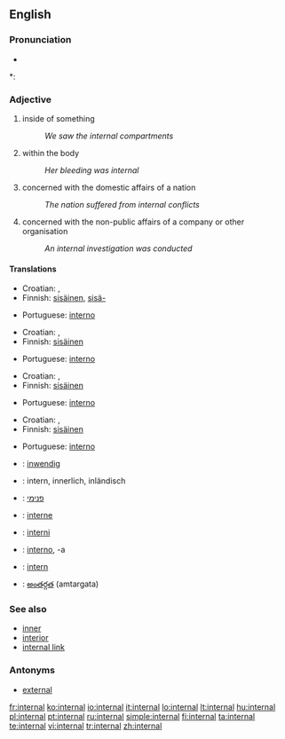 ==English==

===Pronunciation===
* {{audio|en-us-internal.ogg|Audio (US)}}

*: {{rhymes|ɜː(r)nəl}}

===Adjective===
{{en-adj}}

# inside of something
#: ''We saw the internal compartments''
# within the body
#: ''Her bleeding was internal''
# concerned with the domestic affairs of a nation
#: ''The nation suffered from internal conflicts''
# concerned with the non-public affairs of a company or other organisation
#: ''An internal investigation was conducted''

====Translations====
{{trans-top|inside of something}}
* Croatian: {{t|hr|interni|alt=ȉntērnī}}, {{t|hr|unutrašnji|alt=ùnutrašnjī}}
* Finnish: [[sisäinen]], [[sisä-]]
{{trans-mid}}
* Portuguese: [[interno]]
{{trans-bottom}}

{{trans-top|within the body}}
* Croatian: {{t|hr|interni|alt=ȉntērnī}}, {{t|hr|unutarnji|alt=ùnutārnjī}}
* Finnish: [[sisäinen]]
{{trans-mid}}
* Portuguese: [[interno]]
{{trans-bottom}}

{{trans-top|concerned with the domestic affairs of a nation}}
* Croatian: {{t|hr|interni|alt=ȉntērnī}}, {{t|hr|unutrašnji|alt=ùnutrašnjī}}
* Finnish: [[sisäinen]]
{{trans-mid}}
* Portuguese: [[interno]]
{{trans-bottom}}

{{trans-top|concerned with the non-public affairs of a company or other organisation}}
* Croatian: {{t|hr|interni|alt=ȉntērnī}}, {{t|hr|unutrašnji|alt=ùnutrašnjī}}
* Finnish: [[sisäinen]]
{{trans-mid}}
* Portuguese: [[interno]]
{{trans-bottom}}

{{checktrans-top}}
* {{ttbc|Dutch}}: [[inwendig]]
* {{ttbc|German}}: intern, innerlich, inländisch
* {{ttbc|Hebrew}}: [[פנימי]]
* {{ttbc|Interlingua}}: [[interne]]
* {{ttbc|Novial}}: [[interni]]
* {{ttbc|Spanish}}: [[interno]], -a
* {{ttbc|Swedish}}: [[intern]]
* {{ttbc|Telugu}}: [[అంతర్గత]] (amtargata)
{{checktrans-bottom}}

===See also===
* [[inner]]
* [[interior]]
* [[internal link]]

===Antonyms===
* [[external]]

[[fr:internal]]
[[ko:internal]]
[[io:internal]]
[[it:internal]]
[[lo:internal]]
[[lt:internal]]
[[hu:internal]]
[[pl:internal]]
[[pt:internal]]
[[ru:internal]]
[[simple:internal]]
[[fi:internal]]
[[ta:internal]]
[[te:internal]]
[[vi:internal]]
[[tr:internal]]
[[zh:internal]]